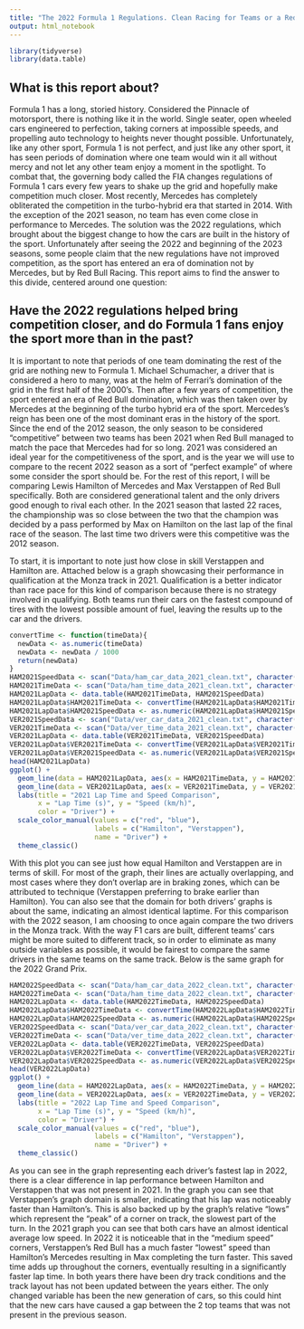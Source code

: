 ```yaml
---
title: "The 2022 Formula 1 Regulations. Clean Racing for Teams or a Red Flag for the FIA?"
output: html_notebook
---
```


```r
library(tidyverse)
library(data.table)
```

## What is this report about?

Formula 1 has a long, storied history. Considered the Pinnacle of motorsport, there is nothing like it in the world. Single seater, open wheeled cars engineered to perfection, taking corners at impossible speeds, and propelling auto technology to heights never thought possible. Unfortunately, like any other sport, Formula 1 is not perfect, and just like any other sport, it has seen periods of domination where one team would win it all without mercy and not let any other team enjoy a moment in the spotlight. To combat that, the governing body called the FIA changes regulations of Formula 1 cars every few years to shake up the grid and hopefully make competition much closer. Most recently, Mercedes has completely obliterated the competition in the turbo-hybrid era that started in 2014. With the exception of the 2021 season, no team has even come close in performance to Mercedes. The solution was the 2022 regulations, which brought about the biggest change to how the cars are built in the history of the sport. Unfortunately after seeing the 2022 and beginning of the 2023 seasons, some people claim that the new regulations have not improved competition, as the sport has entered an era of domination not by Mercedes, but by Red Bull Racing. This report aims to find the answer to this divide, centered around one question:

## Have the 2022 regulations helped bring competition closer, and do Formula 1 fans enjoy the sport more than in the past?

It is important to note that periods of one team dominating the rest of the grid are nothing new to Formula 1. Michael Schumacher, a driver that is considered a hero to many, was at the helm of Ferrari's domination of the grid in the first half of the 2000's. Then after a few years of competition, the sport entered an era of Red Bull domination, which was then taken over by Mercedes at the beginning of the turbo hybrid era of the sport. Mercedes's reign has been one of the most dominant eras in the history of the sport. Since the end of the 2012 season, the only season to be considered "competitive" between two teams has been 2021 when Red Bull managed to match the pace that Mercedes had for so long. 2021 was considered an ideal year for the competitiveness of the sport, and is the year we will use to compare to the recent 2022 season as a sort of "perfect example" of where some consider the sport should be. For the rest of this report, I will be comparing Lewis Hamilton of Mercedes and Max Verstappen of Red Bull specifically. Both are considered generational talent and the only drivers good enough to rival each other. In the 2021 season that lasted 22 races, the championship was so close between the two that the champion was decided by a pass performed by Max on Hamilton on the last lap of the final race of the season. The last time two drivers were this competitive was the 2012 season.

To start, it is important to note just how close in skill Verstappen and Hamilton are. Attached below is a graph showcasing their performance in qualification at the Monza track in 2021. Qualification is a better indicator than race pace for this kind of comparison because there is no strategy involved in qualifying. Both teams run their cars on the fastest compound of tires with the lowest possible amount of fuel, leaving the results up to the car and the drivers.
```r
convertTime <- function(timeData){
  newData <- as.numeric(timeData)
  newData <- newData / 1000
  return(newData)
}
HAM2021SpeedData <- scan("Data/ham_car_data_2021_clean.txt", character(), quote = "")
HAM2021TimeData <- scan("Data/ham_time_data_2021_clean.txt", character(), quote = "")
HAM2021LapData <- data.table(HAM2021TimeData, HAM2021SpeedData)
HAM2021LapData$HAM2021TimeData <- convertTime(HAM2021LapData$HAM2021TimeData)
HAM2021LapData$HAM2021SpeedData <- as.numeric(HAM2021LapData$HAM2021SpeedData)
VER2021SpeedData <- scan("Data/ver_car_data_2021_clean.txt", character(), quote = "")
VER2021TimeData <- scan("Data/ver_time_data_2021_clean.txt", character(), quote = "")
VER2021LapData <- data.table(VER2021TimeData, VER2021SpeedData)
VER2021LapData$VER2021TimeData <- convertTime(VER2021LapData$VER2021TimeData)
VER2021LapData$VER2021SpeedData <- as.numeric(VER2021LapData$VER2021SpeedData)
head(HAM2021LapData)
ggplot() +
  geom_line(data = HAM2021LapData, aes(x = HAM2021TimeData, y = HAM2021SpeedData, color = "Hamilton"), size = 1) +
  geom_line(data = VER2021LapData, aes(x = VER2021TimeData, y = VER2021SpeedData, color = "Verstappen"), size = 1) +
  labs(title = "2021 Lap Time and Speed Comparison",
       x = "Lap Time (s)", y = "Speed (km/h)",
       color = "Driver") +
  scale_color_manual(values = c("red", "blue"),
                     labels = c("Hamilton", "Verstappen"),
                     name = "Driver") +
  theme_classic()
```

With this plot you can see just how equal Hamilton and Verstappen are in terms of skill. For most of the graph, their lines are actually overlapping, and most cases where they don't overlap are in braking zones, which can be attributed to technique (Verstappen preferring to brake earlier than Hamilton). You can also see that the domain for both drivers' graphs is about the same, indicating an almost identical laptime. For this comparison with the 2022 season, I am choosing to once again compare the two drivers in the Monza track. With the way F1 cars are built, different teams' cars might be more suited to different track, so in order to eliminate as many outside variables as possible, it would be fairest to compare the same drivers in the same teams on the same track. Below is the same graph for the 2022 Grand Prix.

```r
HAM2022SpeedData <- scan("Data/ham_car_data_2022_clean.txt", character(), quote = "")
HAM2022TimeData <- scan("Data/ham_time_data_2022_clean.txt", character(), quote = "")
HAM2022LapData <- data.table(HAM2022TimeData, HAM2022SpeedData)
HAM2022LapData$HAM2022TimeData <- convertTime(HAM2022LapData$HAM2022TimeData)
HAM2022LapData$HAM2022SpeedData <- as.numeric(HAM2022LapData$HAM2022SpeedData)
VER2022SpeedData <- scan("Data/ver_car_data_2022_clean.txt", character(), quote = "")
VER2022TimeData <- scan("Data/ver_time_data_2022_clean.txt", character(), quote = "")
VER2022LapData <- data.table(VER2022TimeData, VER2022SpeedData)
VER2022LapData$VER2022TimeData <- convertTime(VER2022LapData$VER2022TimeData)
VER2022LapData$VER2022SpeedData <- as.numeric(VER2022LapData$VER2022SpeedData)
head(VER2022LapData)
ggplot() +
  geom_line(data = HAM2022LapData, aes(x = HAM2022TimeData, y = HAM2022SpeedData, color = "Hamilton"), size = 1) +
  geom_line(data = VER2022LapData, aes(x = VER2022TimeData, y = VER2022SpeedData, color = "Verstappen"), size = 1) +
  labs(title = "2022 Lap Time and Speed Comparison",
       x = "Lap Time (s)", y = "Speed (km/h)",
       color = "Driver") +
  scale_color_manual(values = c("red", "blue"),
                     labels = c("Hamilton", "Verstappen"),
                     name = "Driver") +
  theme_classic()
```

As you can see in the graph representing each driver's fastest lap in 2022, there is a clear difference in lap performance between Hamilton and Verstappen that was not present in 2021. In the graph you can see that Verstappen's graph domain is smaller, indicating that his lap was noticeably faster than Hamilton's. This is also backed up by the graph's relative "lows" which represent the "peak" of a corner on track, the slowest part of the turn. In the 2021 graph you can see that both cars have an almost identical average low speed. In 2022 it is noticeable that in the "medium speed" corners, Verstappen's Red Bull has a much faster "lowest" speed than Hamilton's Mercedes resulting in Max completing the turn faster. This saved time adds up throughout the corners, eventually resulting in a significantly faster lap time. In both years there have been dry track conditions and the track layout has not been updated between the years either. The only changed variable has been the new generation of cars, so this could hint that the new cars have caused a gap between the 2 top teams that was not present in the previous season.